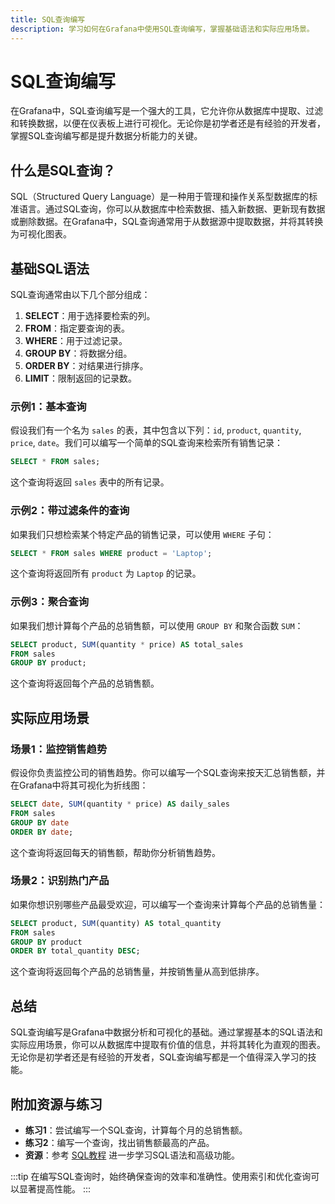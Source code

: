 ```yaml
---
title: SQL查询编写
description: 学习如何在Grafana中使用SQL查询编写，掌握基础语法和实际应用场景。
---
```


# SQL查询编写

在Grafana中，SQL查询编写是一个强大的工具，它允许你从数据库中提取、过滤和转换数据，以便在仪表板上进行可视化。无论你是初学者还是有经验的开发者，掌握SQL查询编写都是提升数据分析能力的关键。

## 什么是SQL查询？

SQL（Structured Query Language）是一种用于管理和操作关系型数据库的标准语言。通过SQL查询，你可以从数据库中检索数据、插入新数据、更新现有数据或删除数据。在Grafana中，SQL查询通常用于从数据源中提取数据，并将其转换为可视化图表。

## 基础SQL语法

SQL查询通常由以下几个部分组成：

1. **SELECT**：用于选择要检索的列。
2. **FROM**：指定要查询的表。
3. **WHERE**：用于过滤记录。
4. **GROUP BY**：将数据分组。
5. **ORDER BY**：对结果进行排序。
6. **LIMIT**：限制返回的记录数。

### 示例1：基本查询

假设我们有一个名为 `sales` 的表，其中包含以下列：`id`, `product`, `quantity`, `price`, `date`。我们可以编写一个简单的SQL查询来检索所有销售记录：

```sql
SELECT * FROM sales;
```

这个查询将返回 `sales` 表中的所有记录。

### 示例2：带过滤条件的查询

如果我们只想检索某个特定产品的销售记录，可以使用 `WHERE` 子句：

```sql
SELECT * FROM sales WHERE product = 'Laptop';
```

这个查询将返回所有 `product` 为 `Laptop` 的记录。

### 示例3：聚合查询

如果我们想计算每个产品的总销售额，可以使用 `GROUP BY` 和聚合函数 `SUM`：

```sql
SELECT product, SUM(quantity * price) AS total_sales
FROM sales
GROUP BY product;
```

这个查询将返回每个产品的总销售额。

## 实际应用场景

### 场景1：监控销售趋势

假设你负责监控公司的销售趋势。你可以编写一个SQL查询来按天汇总销售额，并在Grafana中将其可视化为折线图：

```sql
SELECT date, SUM(quantity * price) AS daily_sales
FROM sales
GROUP BY date
ORDER BY date;
```

这个查询将返回每天的销售额，帮助你分析销售趋势。

### 场景2：识别热门产品

如果你想识别哪些产品最受欢迎，可以编写一个查询来计算每个产品的总销售量：

```sql
SELECT product, SUM(quantity) AS total_quantity
FROM sales
GROUP BY product
ORDER BY total_quantity DESC;
```

这个查询将返回每个产品的总销售量，并按销售量从高到低排序。

## 总结

SQL查询编写是Grafana中数据分析和可视化的基础。通过掌握基本的SQL语法和实际应用场景，你可以从数据库中提取有价值的信息，并将其转化为直观的图表。无论你是初学者还是有经验的开发者，SQL查询编写都是一个值得深入学习的技能。

## 附加资源与练习

- **练习1**：尝试编写一个SQL查询，计算每个月的总销售额。
- **练习2**：编写一个查询，找出销售额最高的产品。
- **资源**：参考 [SQL教程](https://www.w3schools.com/sql/) 进一步学习SQL语法和高级功能。

:::tip
在编写SQL查询时，始终确保查询的效率和准确性。使用索引和优化查询可以显著提高性能。
:::